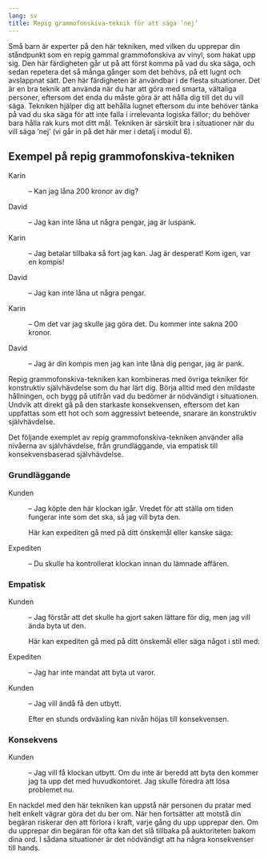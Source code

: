 ```yaml
---
lang: sv
title: Repig grammofonskiva-teknik för att säga ’nej’
---
```


Små barn är experter på den här tekniken, med vilken du upprepar din
ståndpunkt som en repig gammal grammofonskiva av vinyl, som hakat upp
sig. Den här färdigheten går ut på att först komma på vad du ska säga,
och sedan repetera det så många gånger som det behövs, på ett lugnt och
avslappnat sätt. Den här färdigheten är användbar i de flesta
situationer. Det är en bra teknik att använda när du har att göra med
smarta, vältaliga personer, eftersom det enda du måste göra är att hålla
dig till det du vill säga. Tekniken hjälper dig att behålla lugnet
eftersom du inte behöver tänka på vad du ska säga för att inte falla i
irrelevanta logiska fällor; du behöver bara hålla rak kurs mot ditt mål.
Tekniken är särskilt bra i situationer när du vill säga ’nej’ (vi går in
på det här mer i detalj i modul 6).

## Exempel på repig grammofonskiva-tekniken

Karin

:   -- Kan jag låna 200 kronor av dig?

David

:   -- Jag kan inte låna ut några pengar, jag är luspank.

Karin

:   -- Jag betalar tillbaka så fort jag kan. Jag är desperat! Kom igen,
    var en kompis!

David

:   -- Jag kan inte låna ut några pengar.

Karin

:   -- Om det var jag skulle jag göra det. Du kommer inte sakna 200
    kronor.

David

:   -- Jag är din kompis men jag kan inte låna dig pengar, jag är pank.

Repig grammofonskiva-tekniken kan kombineras med övriga tekniker för
konstruktiv självhävdelse som du har lärt dig. Börja alltid med den
mildaste hållningen, och bygg på utifrån vad du bedömer är nödvändigt
i situationen. Undvik att direkt gå på den starkaste konsekvensen,
eftersom det kan uppfattas som ett hot och som aggressivt beteende,
snarare än konstruktiv självhävdelse.

Det följande exemplet av repig grammofonskiva-tekniken använder alla
nivåerna av självhävdelse, från grundläggande, via empatisk till
konsekvensbaserad självhävdelse.

### Grundläggande

Kunden

:   -- Jag köpte den här klockan igår. Vredet för att ställa om tiden
    fungerar inte som det ska, så jag vill byta den.

    Här kan expediten gå med på ditt önskemål eller kanske säga:

Expediten

:   -- Du skulle ha kontrollerat klockan innan du lämnade affären.

### Empatisk

Kunden

:   -- Jag förstår att det skulle ha gjort saken lättare för dig, men
    jag vill ända byta ut den.

    Här kan expediten gå med på ditt önskemål eller säga något i stil
    med:

Expediten

:   -- Jag har inte mandat att byta ut varor.

Kunden

:   -- Jag vill ändå få den utbytt.

    Efter en stunds ordväxling kan nivån höjas till konsekvensen.

### Konsekvens

Kunden

:   -- Jag vill få klockan utbytt. Om du inte är beredd att byta den
    kommer jag ta upp det med huvudkontoret. Jag skulle föredra att lösa
    problemet nu.

En nackdel med den här tekniken kan uppstå när personen du pratar med
helt enkelt vägrar göra det du ber om. När hen fortsätter att motstå din
begäran riskerar den att förlora i kraft, varje gång du upp upprepar
den. Om du upprepar din begäran för ofta kan det slå tillbaka på
auktoriteten bakom dina ord. I sådana situationer är det nödvändigt att
ha några konsekvenser till hands.
